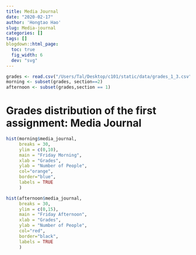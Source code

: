 ```yaml
---
title: Media Journal
date: "2020-02-17"
author: 'Hongtao Hao'
slug: Media-journal
categories: []
tags: []
blogdown::html_page:
  toc: true
  fig_width: 6
  dev: "svg"
---
```


```r
grades <- read.csv("/Users/Tal/Desktop/c101/static/data/grades_1_3.csv")
morning <- subset(grades, section==2)
afternoon <- subset(grades,section == 1)
```

# Grades distribution of the first assignment: Media Journal


```r
hist(morning$media_journal,
     breaks = 30,
     ylim = c(0,10),
     main = "Friday Morning",
     xlab = "Grades",
     ylab = "Number of People",
     col="orange",
     border="blue",
     labels = TRUE
     )
```


```r
hist(afternoon$media_journal,
     breaks = 30,
     ylim = c(0,15),
     main = "Friday Afternoon",
     xlab = "Grades",
     ylab = "Number of People",
     col="red",
     border="black",
     labels = TRUE
     )
```
